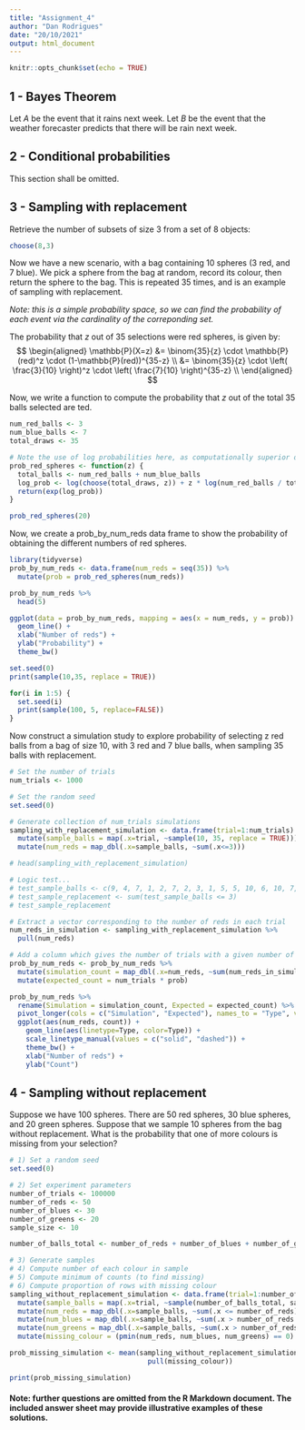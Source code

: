 ```yaml
---
title: "Assignment_4"
author: "Dan Rodrigues"
date: "20/10/2021"
output: html_document
---
```


```r
knitr::opts_chunk$set(echo = TRUE)
```

## 1 - Bayes Theorem
Let $A$ be the event that it rains next week.
Let $B$ be the event that the weather forecaster predicts that there
will be rain next week.

\begin{aligned}
\text{Stating available information:} \\
\mathbb{P}(A)&=0.9\\
\mathbb{P}(B|A)&=0.8\\
\mathbb{P}(B^C|A^C)&=0.75\\
\\
\text{Reciting Bayes' Theorem:} \\
\mathbb{P}(A \cap B) &= \mathbb{P}(B|A) \cdot \mathbb{P}(A) \\
\\
\text{Using the Law of Total Probability to find $\mathbb{P}(B)$:} \\
\mathbb{P}(B) &= \mathbb{P}(B \cap A) + \mathbb{P}(B \cap A^C) \\
  &= \mathbb{P}(B|A) \cdot \mathbb{P}(A) + \mathbb{P}(B|A^C) \cdot \mathbb{P}(A^C) \\
  &= \mathbb{P}(B|A) \cdot \mathbb{P}(A) + (1-\mathbb{P}(B^C|A^C)) \cdot (1-\mathbb{P}(A)) \\
\\
\text{Using Bayes' Theorem to find $\mathbb{P}(A|B)$:} \\
\mathbb{P}(A|B) &= \frac{\mathbb{P}(A \cap B)}{\mathbb{P}(B)} 
  = \frac{\mathbb{P}(B|A) \cdot \mathbb{P}(A)}{\mathbb{P}(B|A) \cdot \mathbb{P}(A) + (1-\mathbb{P}(B^C|A^C)) \cdot (1-\mathbb{P}(A))} \\
  &= \frac{0.8 \cdot 0.9}{0.8 \cdot 0.9 + (1 - 0.75) \cdot (1 - 0.9)} 
  = \frac{0.72}{0.72 + 0.25 \cdot 0.1}
  = \frac{144}{149} = 0.966

\end{aligned}

## 2 - Conditional probabilities
This section shall be omitted.

## 3 - Sampling with replacement
Retrieve the number of subsets of size 3 from a set of 8 objects:
```r
choose(8,3)
```

Now we have a new scenario, with a bag containing 10 spheres (3 red, and 7 blue). We pick a sphere from the bag at random, record its colour, then return the sphere to the bag. This is repeated 35 times, and is an example of sampling with replacement.

_Note: this is a simple probability space, so we can find the probability of each event via the cardinality of the correponding set._

The probability that $z$ out of 35 selections were red spheres, is given by:
$$ 
\begin{aligned}
\mathbb{P}(X=z) &= \binom{35}{z} \cdot \mathbb{P}(red)^z \cdot (1-\mathbb{P}(red))^{35-z} \\
  &= \binom{35}{z} \cdot \left( \frac{3}{10} \right)^z \cdot \left( \frac{7}{10} \right)^{35-z} \\
\end{aligned}
$$

Now, we write a function to compute the probability that $z$ out of the total 35 balls selected are ted.

```r
num_red_balls <- 3
num_blue_balls <- 7
total_draws <- 35

# Note the use of log probabilities here, as computationally superior due to favourable mathematical properties for improved speed and accuracy
prob_red_spheres <- function(z) {
  total_balls <- num_red_balls + num_blue_balls
  log_prob <- log(choose(total_draws, z)) + z * log(num_red_balls / total_balls) + (total_draws - z)  * log(num_blue_balls / total_balls)
  return(exp(log_prob))
}

prob_red_spheres(20)
```

Now, we create a prob_by_num_reds data frame to show the probability of obtaining the different numbers of red spheres.

```r
library(tidyverse)
prob_by_num_reds <- data.frame(num_reds = seq(35)) %>%
  mutate(prob = prob_red_spheres(num_reds))

prob_by_num_reds %>%
  head(5)
```

```r
ggplot(data = prob_by_num_reds, mapping = aes(x = num_reds, y = prob)) + 
  geom_line() +
  xlab("Number of reds") +
  ylab("Probability") +
  theme_bw()
```

```r
set.seed(0)
print(sample(10,35, replace = TRUE))

for(i in 1:5) {
  set.seed(i)
  print(sample(100, 5, replace=FALSE))
}
```

Now construct a simulation study to explore probability of selecting z red balls from a bag of size 10, with 3 red and 7 blue balls, when sampling 35 balls with replacement.

```r
# Set the number of trials
num_trials <- 1000

# Set the random seed
set.seed(0)

# Generate collection of num_trials simulations
sampling_with_replacement_simulation <- data.frame(trial=1:num_trials) %>%
  mutate(sample_balls = map(.x=trial, ~sample(10, 35, replace = TRUE))) %>%
  mutate(num_reds = map_dbl(.x=sample_balls, ~sum(.x<=3)))

# head(sampling_with_replacement_simulation)

# Logic test...
# test_sample_balls <- c(9, 4, 7, 1, 2, 7, 2, 3, 1, 5, 5, 10, 6, 10, 7, 9, 5, 5, 9, 9, 5, 5, 2, 10, 9, 1, 4, 3, 6, 10, 10, 6, 4, 4, 10)
# test_sample_replacement <- sum(test_sample_balls <= 3)
# test_sample_replacement

# Extract a vector corresponding to the number of reds in each trial
num_reds_in_simulation <- sampling_with_replacement_simulation %>% 
  pull(num_reds)

# Add a column which gives the number of trials with a given number of reds
prob_by_num_reds <- prob_by_num_reds %>%
  mutate(simulation_count = map_dbl(.x=num_reds, ~sum(num_reds_in_simulation==.x))) %>%
  mutate(expected_count = num_trials * prob)

prob_by_num_reds %>%
  rename(Simulation = simulation_count, Expected = expected_count) %>%
  pivot_longer(cols = c("Simulation", "Expected"), names_to = "Type", values_to = "count") %>%
  ggplot(aes(num_reds, count)) +
    geom_line(aes(linetype=Type, color=Type)) +
    scale_linetype_manual(values = c("solid", "dashed")) +
    theme_bw() +
    xlab("Number of reds") +
    ylab("Count")
```

## 4 - Sampling without replacement
Suppose we have 100 spheres. There are 50 red spheres, 30 blue spheres, and 20 green spheres. Suppose that we sample 10 spheres from the bag without replacement. What is the probability that one of more colours is missing from your selection?

```r
# 1) Set a random seed
set.seed(0)

# 2) Set experiment parameters
number_of_trials <- 100000
number_of_reds <- 50
number_of_blues <- 30
number_of_greens <- 20
sample_size <- 10

number_of_balls_total <- number_of_reds + number_of_blues + number_of_greens

# 3) Generate samples
# 4) Compute number of each colour in sample
# 5) Compute minimum of counts (to find missing)
# 6) Compute proportion of rows with missing colour
sampling_without_replacement_simulation <- data.frame(trial=1:number_of_trials) %>%
  mutate(sample_balls = map(.x=trial, ~sample(number_of_balls_total, sample_size, replace = FALSE))) %>%
  mutate(num_reds = map_dbl(.x=sample_balls, ~sum(.x <= number_of_reds))) %>%
  mutate(num_blues = map_dbl(.x=sample_balls, ~sum(.x > number_of_reds & .x <= number_of_reds + number_of_blues))) %>%
  mutate(num_greens = map_dbl(.x=sample_balls, ~sum(.x > number_of_reds + number_of_blues))) %>%
  mutate(missing_colour = (pmin(num_reds, num_blues, num_greens) == 0) )

prob_missing_simulation <- mean(sampling_without_replacement_simulation %>%
                                  pull(missing_colour))

print(prob_missing_simulation)
```

#### Note: further questions are omitted from the R Markdown document. The included answer sheet may provide illustrative examples of these solutions.